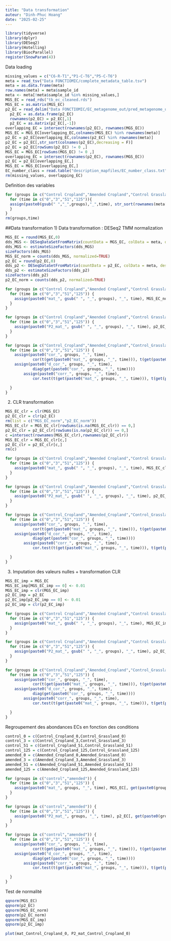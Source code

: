 ```yaml
---
title: "Data transformation"
auteur: "Dinh-Phuc Hoang"
date: "2025-02-25"
---
```



```r
library(tidyverse)
library(dplyr)
library(DESeq2)
library(Hotelling)
library(BiocParallel)
register(SnowParam(4))
```
Data loading
```r
missing_values = c("C6-R-T1","P1-C-T6","P5-C-T6")
meta = read_tsv("Data FONCTIOMIC/complete_metadata_table.tsv")
meta = as.data.frame(meta)
row.names(meta) = meta$sample_id
meta <- meta[!meta$sample_id %in% missing_values,]
MGS_EC = read_rds("tb_ec_cleaned.rds")
MGS_EC = as.matrix(MGS_EC)
p2_EC = read_delim("Data FONCTIOMIC/EC_metagenome_out/pred_metagenome_unstrat.tsv.gz",delim = "\t",col_names = TRUE)
  p2_EC = as.data.frame(p2_EC)
  rownames(p2_EC) = p2_EC[,1]
  p2_EC = as.matrix(p2_EC[,-1])
overlapping_EC = intersect(rownames(p2_EC), rownames(MGS_EC))
MGS_EC = MGS_EC[overlapping_EC,colnames(MGS_EC) %in% rownames(meta)]
p2_EC = p2_EC[overlapping_EC,colnames(p2_EC) %in% rownames(meta)]
p2_EC = p2_EC[,str_sort(colnames(p2_EC),decreasing = F)]
p2_EC = p2_EC[rowSums(p2_EC) != 0 ,]
MGS_EC = MGS_EC[rowSums(MGS_EC) != 0 ,]
overlapping_EC = intersect(rownames(p2_EC), rownames(MGS_EC))
p2_EC = p2_EC[overlapping_EC,]
MGS_EC = MGS_EC[overlapping_EC,]
EC_number_class = read.table("description_mapfiles/EC_number_class.txt")
rm(missing_values, overlapping_EC)
```
Definition des variables
```r
for (groups in c("Control Cropland","Amended Cropland","Control Grassland","Amended Grassland")){
  for (time in c("0","3","51","125")){
  assign(paste0(gsub(" ","_",groups),"_",time), str_sort(rownames(meta[meta$Category == groups & meta$time == time,])))
  }
}
rm(groups,time)
```
##Data transformation
1) Data transformation : DESeq2 TMM normalization
```r
MGS_EC = round(MGS_EC,0)
dds_MGS <- DESeqDataSetFromMatrix(countData = MGS_EC, colData = meta, design = ~  Category + time) 
dds_MGS <- estimateSizeFactors(dds_MGS)
sizeFactors(dds_MGS)
MGS_EC_norm = counts(dds_MGS, normalized=TRUE)
p2_EC = round(p2_EC,0)
dds_p2 <- DESeqDataSetFromMatrix(countData = p2_EC, colData = meta, design = ~  Category + time)
dds_p2 <- estimateSizeFactors(dds_p2)
sizeFactors(dds_p2)
p2_EC_norm = counts(dds_p2, normalized=TRUE)
```

```r
for (groups in c("Control Cropland","Amended Cropland","Control Grassland","Amended Grassland")) {
  for (time in c("0","3","51","125")) {
    assign(paste0("mat_", gsub(" ", "_", groups), "_", time), MGS_EC_norm[, get(paste0(gsub(" ", "_", groups), "_", time))])
  }
}
```

```r
for (groups in c("Control Cropland","Amended Cropland","Control Grassland","Amended Grassland")) {
  for (time in c("0","3","51","125")) {
    assign(paste0("P2_mat_", gsub(" ", "_", groups), "_", time), p2_EC_norm[, get(paste0(gsub(" ", "_", groups), "_", time))])
  }
}
```

```r
for (groups in c("Control_Cropland","Amended_Cropland","Control_Grassland","Amended_Grassland")) {
  for (time in c("0","3","51","125")) {
    assign(paste0("cor_", groups, "_", time), 
            cor(t(get(paste0("mat_", groups, "_", time))), t(get(paste0("P2_mat_", groups, "_", time))), method = "spearman"))
    assign(paste0("d_cor_", groups, "_", time), 
            diag(get(paste0("cor_", groups, "_", time))))
        assign(paste0("corr_", groups, "_", time), 
            cor.test(t(get(paste0("mat_", groups, "_", time))), t(get(paste0("P2_mat_", groups, "_", time))), method = "spearman"))

  }
}
```
2) CLR transformation
```r
MGS_EC_clr = clr(MGS_EC)
p2_EC_clr = clr(p2_EC)
rm(list = c("MGS_EC_norm","p2_EC_norm"))
MGS_EC_clr = MGS_EC_clr[rowSums(is.na(MGS_EC_clr)) == 0,]
p2_EC_clr = p2_EC_clr[rowSums(is.na(p2_EC_clr)) == 0,]
c =intersect(rownames(MGS_EC_clr),rownames(p2_EC_clr))
MGS_EC_clr = MGS_EC_clr[c,]
p2_EC_clr = p2_EC_clr[c,]
rm(c)
```

```r
for (groups in c("Control Cropland","Amended Cropland","Control Grassland","Amended Grassland")) {
  for (time in c("0","3","51","125")) {
    assign(paste0("mat_", gsub(" ", "_", groups), "_", time), MGS_EC_clr[, get(paste0(gsub(" ", "_", groups), "_", time))])
  }
}
```

```r
for (groups in c("Control Cropland","Amended Cropland","Control Grassland","Amended Grassland")) {
  for (time in c("0","3","51","125")) {
    assign(paste0("P2_mat_", gsub(" ", "_", groups), "_", time), p2_EC_clr[, get(paste0(gsub(" ", "_", groups), "_", time))])
  }
}
```

```r
for (groups in c("Control_Cropland","Amended_Cropland","Control_Grassland","Amended_Grassland")) {
  for (time in c("0","3","51","125")) {
    assign(paste0("cor_", groups, "_", time), 
            cor(t(get(paste0("mat_", groups, "_", time))), t(get(paste0("P2_mat_", groups, "_", time))), method = "spearman"))
    assign(paste0("d_cor_", groups, "_", time), 
            diag(get(paste0("cor_", groups, "_", time))))
        assign(paste0("corr_", groups, "_", time), 
            cor.test(t(get(paste0("mat_", groups, "_", time))), t(get(paste0("P2_mat_", groups, "_", time))), method = "spearman"))

  }
}
```

3) Imputation des valeurs nulles + transformation CLR
```r
MGS_EC_imp = MGS_EC
MGS_EC_imp[MGS_EC_imp == 0] <- 0.01
MGS_EC_imp = clr(MGS_EC_imp)
p2_EC_imp = p2_EC
p2_EC_imp[p2_EC_imp == 0] <- 0.01
p2_EC_imp = clr(p2_EC_imp)
```

```r
for (groups in c("Control Cropland","Amended Cropland","Control Grassland","Amended Grassland")) {
  for (time in c("0","3","51","125")) {
    assign(paste0("mat_", gsub(" ", "_", groups), "_", time), MGS_EC_imp[, get(paste0(gsub(" ", "_", groups), "_", time))])
  }
}
```

```r
for (groups in c("Control Cropland","Amended Cropland","Control Grassland","Amended Grassland")) {
  for (time in c("0","3","51","125")) {
    assign(paste0("P2_mat_", gsub(" ", "_", groups), "_", time), p2_EC_imp[, get(paste0(gsub(" ", "_", groups), "_", time))])
  }
}
```

```r
for (groups in c("Control_Cropland","Amended_Cropland","Control_Grassland","Amended_Grassland")) {
  for (time in c("0","3","51","125")) {
    assign(paste0("cor_", groups, "_", time), 
            cor(t(get(paste0("mat_", groups, "_", time))), t(get(paste0("P2_mat_", groups, "_", time))), method = "spearman"))
    assign(paste0("d_cor_", groups, "_", time), 
            diag(get(paste0("cor_", groups, "_", time))))
        assign(paste0("corr_", groups, "_", time), 
            cor.test(t(get(paste0("mat_", groups, "_", time))), t(get(paste0("P2_mat_", groups, "_", time))), method = "spearman"))

  }
}
```
Regroupement des abondances ECs en fonction des conditions
```r
control_0 = c(Control_Cropland_0,Control_Grassland_0)
control_3 = c(Control_Cropland_3,Control_Grassland_3)
control_51 = c(Control_Cropland_51,Control_Grassland_51)
control_125 = c(Control_Cropland_125,Control_Grassland_125)
amended_0 = c(Amended_Cropland_0,Amended_Grassland_0)
amended_3 = c(Amended_Cropland_3,Amended_Grassland_3)
amended_51 = c(Amended_Cropland_51,Amended_Grassland_51)
amended_125 = c(Amended_Cropland_125,Amended_Grassland_125)
```

```r
for (groups in c("control","amended")) {
  for (time in c("0","3","51","125")) {
    assign(paste0("mat_", groups, "_", time), MGS_EC[, get(paste0(groups, "_", time))])
  }
}
```

```r
for (groups in c("control","amended")) {
  for (time in c("0","3","51","125")) {
    assign(paste0("P2_mat_", groups, "_", time), p2_EC[, get(paste0(groups, "_", time))])
  }
}
```

```r
for (groups in c("control","amended")) {
  for (time in c("0","3","51","125")) {
    assign(paste0("cor_", groups, "_", time), 
            cor(t(get(paste0("mat_", groups, "_", time))), t(get(paste0("P2_mat_", groups, "_", time))), method = "spearman"))
    assign(paste0("d_cor_", groups, "_", time), 
            diag(get(paste0("cor_", groups, "_", time))))
        assign(paste0("corr_", groups, "_", time), 
            cor.test(t(get(paste0("mat_", groups, "_", time))), t(get(paste0("P2_mat_", groups, "_", time))), method = "spearman"))

  }
}
```
Test de normalité
```r
qqnorm(MGS_EC)
qqnorm(p2_EC)
qqnorm(MGS_EC_norm)
qqnorm(p2_EC_norm)
qqnorm(MGS_EC_imp)
qqnorm(p2_EC_imp)
```

```r
plot(mat_Control_Cropland_0, P2_mat_Control_Cropland_0)
```